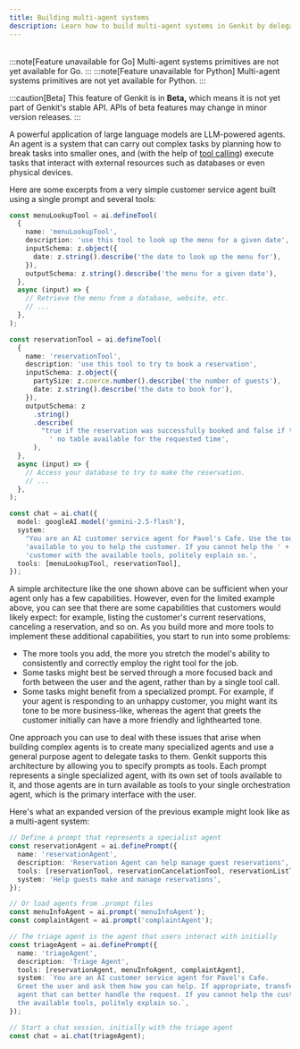```yaml
---
title: Building multi-agent systems
description: Learn how to build multi-agent systems in Genkit by delegating tasks to specialized agents, addressing challenges of complex agentic workflows.
---
```



<div style="display: flex; justify-content: flex-end; align-items: center; gap: 1rem; margin: 1rem 0 1rem 0;">
  <CopyMarkdownButton />
</div>

<LanguageContent lang="go">
  :::note[Feature unavailable for Go]
Multi-agent systems primitives are not yet available for Go.
:::
</LanguageContent>

<LanguageContent lang="python">
  :::note[Feature unavailable for Python]
Multi-agent systems primitives are not yet available for Python.
:::
</LanguageContent>

<LanguageContent lang="js">

:::caution[Beta]
This feature of Genkit is in **Beta,** which means it is not yet part of Genkit's stable API. APIs of beta features may change in minor version releases.
:::

A powerful application of large language models are LLM-powered agents. An agent
is a system that can carry out complex tasks by planning how to break tasks into
smaller ones, and (with the help of [tool calling](/docs/tool-calling)) execute tasks
that interact with external resources such as databases or even physical
devices.

Here are some excerpts from a very simple customer service agent built using a
single prompt and several tools:

```typescript
const menuLookupTool = ai.defineTool(
  {
    name: 'menuLookupTool',
    description: 'use this tool to look up the menu for a given date',
    inputSchema: z.object({
      date: z.string().describe('the date to look up the menu for'),
    }),
    outputSchema: z.string().describe('the menu for a given date'),
  },
  async (input) => {
    // Retrieve the menu from a database, website, etc.
    // ...
  },
);

const reservationTool = ai.defineTool(
  {
    name: 'reservationTool',
    description: 'use this tool to try to book a reservation',
    inputSchema: z.object({
      partySize: z.coerce.number().describe('the number of guests'),
      date: z.string().describe('the date to book for'),
    }),
    outputSchema: z
      .string()
      .describe(
        "true if the reservation was successfully booked and false if there's" +
          ' no table available for the requested time',
      ),
  },
  async (input) => {
    // Access your database to try to make the reservation.
    // ...
  },
);
```

```typescript
const chat = ai.chat({
  model: googleAI.model('gemini-2.5-flash'),
  system:
    "You are an AI customer service agent for Pavel's Cafe. Use the tools " +
    'available to you to help the customer. If you cannot help the ' +
    'customer with the available tools, politely explain so.',
  tools: [menuLookupTool, reservationTool],
});
```

A simple architecture like the one shown above can be sufficient when your agent
only has a few capabilities. However, even for the limited example above, you
can see that there are some capabilities that customers would likely expect: for
example, listing the customer's current reservations, canceling a reservation,
and so on. As you build more and more tools to implement these additional
capabilities, you start to run into some problems:

- The more tools you add, the more you stretch the model's ability to
  consistently and correctly employ the right tool for the job.
- Some tasks might best be served through a more focused back and forth
  between the user and the agent, rather than by a single tool call.
- Some tasks might benefit from a specialized prompt. For example, if your
  agent is responding to an unhappy customer, you might want its tone to be
  more business-like, whereas the agent that greets the customer initially can
  have a more friendly and lighthearted tone.

One approach you can use to deal with these issues that arise when building
complex agents is to create many specialized agents and use a general purpose
agent to delegate tasks to them. Genkit supports this architecture by allowing
you to specify prompts as tools. Each prompt represents a single specialized
agent, with its own set of tools available to it, and those agents are in turn
available as tools to your single orchestration agent, which is the primary
interface with the user.

Here's what an expanded version of the previous example might look like as a
multi-agent system:

```typescript
// Define a prompt that represents a specialist agent
const reservationAgent = ai.definePrompt({
  name: 'reservationAgent',
  description: 'Reservation Agent can help manage guest reservations',
  tools: [reservationTool, reservationCancelationTool, reservationListTool],
  system: 'Help guests make and manage reservations',
});

// Or load agents from .prompt files
const menuInfoAgent = ai.prompt('menuInfoAgent');
const complaintAgent = ai.prompt('complaintAgent');

// The triage agent is the agent that users interact with initially
const triageAgent = ai.definePrompt({
  name: 'triageAgent',
  description: 'Triage Agent',
  tools: [reservationAgent, menuInfoAgent, complaintAgent],
  system: `You are an AI customer service agent for Pavel's Cafe.
  Greet the user and ask them how you can help. If appropriate, transfer to an
  agent that can better handle the request. If you cannot help the customer with
  the available tools, politely explain so.`,
});
```

```typescript
// Start a chat session, initially with the triage agent
const chat = ai.chat(triageAgent);
```

</LanguageContent>
